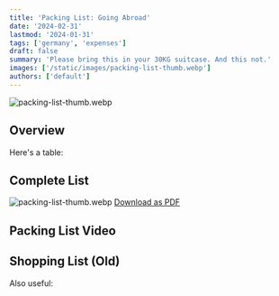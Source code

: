 ```yaml
---
title: 'Packing List: Going Abroad'
date: '2024-02-31'
lastmod: '2024-01-31'
tags: ['germany', 'expenses']
draft: false
summary: 'Please bring this in your 30KG suitcase. And this not.'
images: ['/static/images/packing-list-thumb.webp']
authors: ['default']
---
```


![packing-list-thumb.webp](/static/images/packing-list-thumb.webp)

## Overview

Here's a table:

<TOCInline toc={props.toc} exclude="Overview" toHeading={2} />

## Complete List

![packing-list-thumb.webp](/static/images/blogs/packing-list-items.png)
[Download as PDF](/static/files/_packing-list_desi2abroad.pdf)

## Packing List Video

<YouTube id="zM_7f6Rv2qQ" />

## Shopping List (Old)

Also useful:

<YouTube id="-FnhGBzof0o" />

